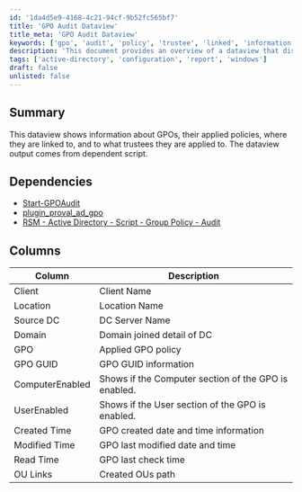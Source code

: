 ```yaml
---
id: '1da4d5e9-4168-4c21-94cf-9b52fc565bf7'
title: 'GPO Audit Dataview'
title_meta: 'GPO Audit Dataview'
keywords: ['gpo', 'audit', 'policy', 'trustee', 'linked', 'information', 'output']
description: 'This document provides an overview of a dataview that displays information about Group Policy Objects (GPOs), including their applied policies, linkage locations, and trustees. It also outlines the dependencies required for the dataview to function and details the columns included in the output.'
tags: ['active-directory', 'configuration', 'report', 'windows']
draft: false
unlisted: false
---
```

## Summary

This dataview shows information about GPOs, their applied policies, where they are linked to, and to what trustees they are applied to. The dataview output comes from dependent script.

## Dependencies

- [Start-GPOAudit](https://proval.itglue.com/DOC-5078775-7457846)
- [plugin_proval_ad_gpo](https://proval.itglue.com/DOC-5078775-7948720)
- [RSM - Active Directory - Script - Group Policy - Audit](https://proval.itglue.com/DOC-5078775-15193954)

## Columns

| Column          | Description                                      |
|-----------------|--------------------------------------------------|
| Client          | Client Name                                      |
| Location        | Location Name                                    |
| Source DC       | DC Server Name                                   |
| Domain          | Domain joined detail of DC                       |
| GPO             | Applied GPO policy                               |
| GPO GUID        | GPO GUID information                             |
| ComputerEnabled  | Shows if the Computer section of the GPO is enabled. |
| UserEnabled     | Shows if the User section of the GPO is enabled. |
| Created Time    | GPO created date and time information           |
| Modified Time   | GPO last modified date and time                 |
| Read Time       | GPO last check time                              |
| OU Links        | Created OUs path                                 |













